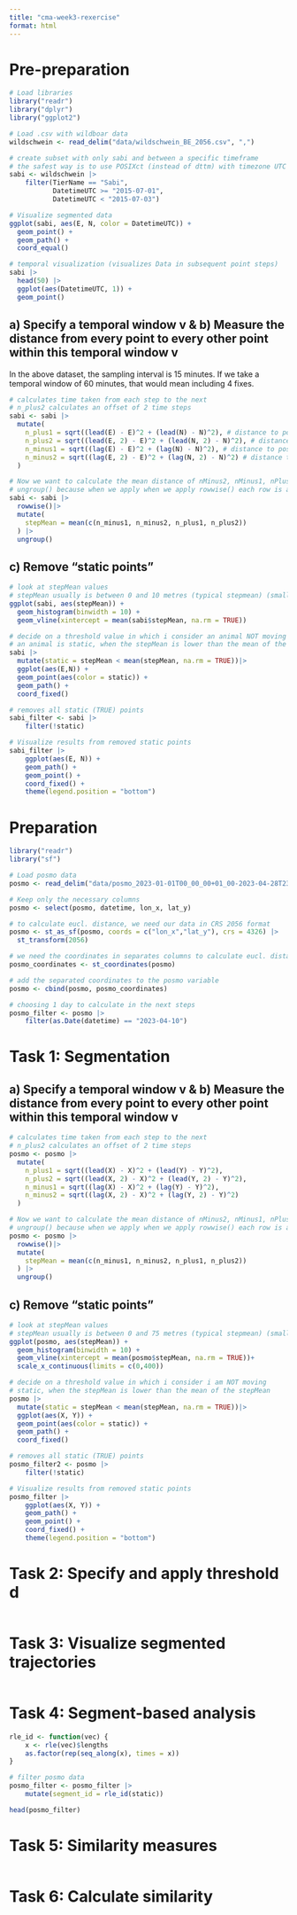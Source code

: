 ```yaml
---
title: "cma-week3-rexercise"
format: html
---
```


# Pre-preparation 
```r
# Load libraries 
library("readr")
library("dplyr")
library("ggplot2")

# Load .csv with wildboar data 
wildschwein <- read_delim("data/wildschwein_BE_2056.csv", ",")

# create subset with only sabi and between a specific timeframe 
# the safest way is to use POSIXct (instead of dttm) with timezone UTC so you dont have problems with summer/winter time and different timezones
sabi <- wildschwein |>
    filter(TierName == "Sabi", 
           DatetimeUTC >= "2015-07-01", 
           DatetimeUTC < "2015-07-03")

# Visualize segmented data
ggplot(sabi, aes(E, N, color = DatetimeUTC)) +
  geom_point() +
  geom_path() +
  coord_equal()

# temporal visualization (visualizes Data in subsequent point steps)
sabi |>
  head(50) |>
  ggplot(aes(DatetimeUTC, 1)) +
  geom_point()
```

## a) Specify a temporal window v & b) Measure the distance from every point to every other point within this temporal window v
In the above dataset, the sampling interval is 15 minutes. If we take a temporal window of 60 minutes, that would mean including 4 fixes.
```r
# calculates time taken from each step to the next 
# n_plus2 calculates an offset of 2 time steps
sabi <- sabi |>
  mutate(
    n_plus1 = sqrt((lead(E) - E)^2 + (lead(N) - N)^2), # distance to pos +15 minutes
    n_plus2 = sqrt((lead(E, 2) - E)^2 + (lead(N, 2) - N)^2), # distance to pos +30 minutes
    n_minus1 = sqrt((lag(E) - E)^2 + (lag(N) - N)^2), # distance to pos -30 minutes
    n_minus2 = sqrt((lag(E, 2) - E)^2 + (lag(N, 2) - N)^2) # distance to pos -15 minutes
  )

# Now we want to calculate the mean distance of nMinus2, nMinus1, nPlus1, nPlus2 for each row
# ungroup() because when we apply when we apply rowwise() each row is a grouped individually which we don't want. 
sabi <- sabi |>
  rowwise()|>
  mutate(
    stepMean = mean(c(n_minus1, n_minus2, n_plus1, n_plus2))
  ) |>
  ungroup()
```

## c) Remove "static points"
```r
# look at stepMean values 
# stepMean usually is between 0 and 10 metres (typical stepmean) (small amount of higher values)
ggplot(sabi, aes(stepMean)) +
  geom_histogram(binwidth = 10) +
  geom_vline(xintercept = mean(sabi$stepMean, na.rm = TRUE))

# decide on a threshold value in which i consider an animal NOT moving
# an animal is static, when the stepMean is lower than the mean of the stepMean 
sabi |>
  mutate(static = stepMean < mean(stepMean, na.rm = TRUE))|>
  ggplot(aes(E,N)) +
  geom_point(aes(color = static)) +
  geom_path() +
  coord_fixed()

# removes all static (TRUE) points
sabi_filter <- sabi |>
    filter(!static)

# Visualize results from removed static points 
sabi_filter |>
    ggplot(aes(E, N)) +
    geom_path() +
    geom_point() +
    coord_fixed() +
    theme(legend.position = "bottom")
```

# Preparation 
```r
library("readr")
library("sf")

# Load posmo data
posmo <- read_delim("data/posmo_2023-01-01T00_00_00+01_00-2023-04-28T23_59_59+02_00.csv")

# Keep only the necessary columns
posmo <- select(posmo, datetime, lon_x, lat_y)

# to calculate eucl. distance, we need our data in CRS 2056 format
posmo <- st_as_sf(posmo, coords = c("lon_x","lat_y"), crs = 4326) |>
  st_transform(2056)

# we need the coordinates in separates columns to calculate eucl. distance
posmo_coordinates <- st_coordinates(posmo)

# add the separated coordinates to the posmo variable 
posmo <- cbind(posmo, posmo_coordinates)

# choosing 1 day to calculate in the next steps 
posmo_filter <- posmo |>
    filter(as.Date(datetime) == "2023-04-10")
```

# Task 1: Segmentation 
## a) Specify a temporal window v & b) Measure the distance from every point to every other point within this temporal window v
```r
# calculates time taken from each step to the next 
# n_plus2 calculates an offset of 2 time steps
posmo <- posmo |>
  mutate(
    n_plus1 = sqrt((lead(X) - X)^2 + (lead(Y) - Y)^2), 
    n_plus2 = sqrt((lead(X, 2) - X)^2 + (lead(Y, 2) - Y)^2), 
    n_minus1 = sqrt((lag(X) - X)^2 + (lag(Y) - Y)^2), 
    n_minus2 = sqrt((lag(X, 2) - X)^2 + (lag(Y, 2) - Y)^2) 
  )

# Now we want to calculate the mean distance of nMinus2, nMinus1, nPlus1, nPlus2 for each row
# ungroup() because when we apply when we apply rowwise() each row is a grouped individually which we don't want. 
posmo <- posmo |>
  rowwise()|>
  mutate(
    stepMean = mean(c(n_minus1, n_minus2, n_plus1, n_plus2))
  ) |>
  ungroup()
```


## c) Remove "static points"
```r
# look at stepMean values 
# stepMean usually is between 0 and 75 metres (typical stepmean) (small amount of higher values)
ggplot(posmo, aes(stepMean)) +
  geom_histogram(binwidth = 10) +
  geom_vline(xintercept = mean(posmo$stepMean, na.rm = TRUE))+
  scale_x_continuous(limits = c(0,400))

# decide on a threshold value in which i consider i am NOT moving
# static, when the stepMean is lower than the mean of the stepMean 
posmo |>
  mutate(static = stepMean < mean(stepMean, na.rm = TRUE))|>
  ggplot(aes(X, Y)) +
  geom_point(aes(color = static)) +
  geom_path() +
  coord_fixed()

# removes all static (TRUE) points
posmo_filter2 <- posmo |>
    filter(!static)

# Visualize results from removed static points 
posmo_filter |>
    ggplot(aes(X, Y)) +
    geom_path() +
    geom_point() +
    coord_fixed() +
    theme(legend.position = "bottom")
```


# Task 2: Specify and apply threshold d
```r

```


# Task 3: Visualize segmented trajectories 
```r

```

# Task 4: Segment-based analysis 
```r
rle_id <- function(vec) {
    x <- rle(vec)$lengths
    as.factor(rep(seq_along(x), times = x))
}

# filter posmo data
posmo_filter <- posmo_filter |>
    mutate(segment_id = rle_id(static))

head(posmo_filter)
```

# Task 5: Similarity measures 
```r

```

# Task 6: Calculate similarity 
```r

```



